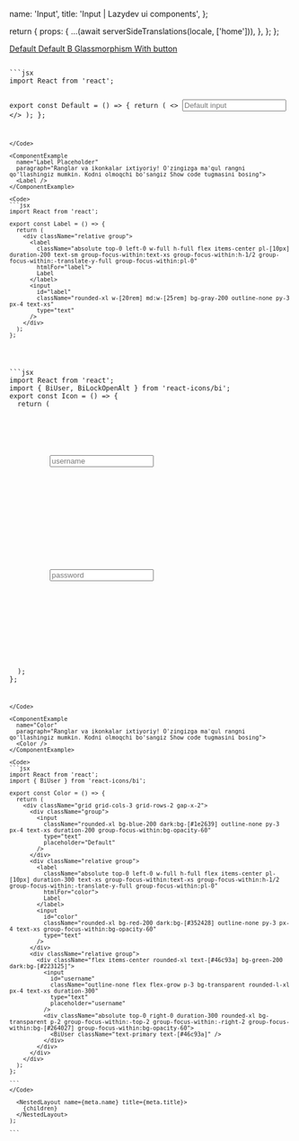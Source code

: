 


  name: 'Input',
  title: 'Input | Lazydev ui components',
};

  return {
    props: {
      ...(await serverSideTranslations(locale, ['home'])),
    },
  };
};

<SidebarLink>
  <a href="#default" className="text-right">
    Default
  </a>
  <a href="#default2" className="text-right">
    Default B
  </a>
  <a href="#glassmorphism" className="text-right">
    Glassmorphism
  </a>
  <a href="#withButton" className="text-right">
    With button
  </a>
</SidebarLink>

<PrevAndNext
  leftPath="/docs/components/loading"
  rightPath="/docs/components/select"
/>

<div id="default"></div>

<ComponentExample
  name="Default"
  paragraph="Ranglar va ikonkalar ixtiyoriy! O'zingizga ma'qul rangni qo'llashingiz mumkin. Kodni olmoqchi bo'sangiz Show code tugmasini bosing">
  <Default />
</ComponentExample>

<Code>
```jsx
import React from 'react';

export const Default = () => {
  return (
    <>
      <input
        className="rounded-xl w-[20rem] md:w-[25rem] bg-gray-200 outline-none py-3 px-4 text-xs focus:px-6 duration-200"
        type="text"
        placeholder="Default input"
      />
    </>
  );
};
```
</Code>

<ComponentExample
  name="Label Placeholder"
  paragraph="Ranglar va ikonkalar ixtiyoriy! O'zingizga ma'qul rangni qo'llashingiz mumkin. Kodni olmoqchi bo'sangiz Show code tugmasini bosing">
  <Label />
</ComponentExample>

<Code>
```jsx
import React from 'react';

export const Label = () => {
  return (
    <div className="relative group">
      <label
        className="absolute top-0 left-0 w-full h-full flex items-center pl-[10px] duration-200 text-sm group-focus-within:text-xs group-focus-within:h-1/2 group-focus-within:-translate-y-full group-focus-within:pl-0"
        htmlFor="label">
        Label
      </label>
      <input
        id="label"
        className="rounded-xl w-[20rem] md:w-[25rem] bg-gray-200 outline-none py-3 px-4 text-xs"
        type="text"
      />
    </div>
  );
};

````
</Code>

<ComponentExample
  name="Icon"
  paragraph="Ranglar va ikonkalar ixtiyoriy! O'zingizga ma'qul rangni qo'llashingiz mumkin. Kodni olmoqchi bo'sangiz Show code tugmasini bosing">
  <Icon />
</ComponentExample>

<Code>
```jsx
import React from 'react';
import { BiUser, BiLockOpenAlt } from 'react-icons/bi';
export const Icon = () => {
  return (
    <div className='grid grid-cols-2 items-center space-x-2'>
      <div className="relative group">
        <div className="flex items-center rounded-xl bg-gray-200 dark:bg-[#141417]">
          <input
            id="username"
            className="outline-none flex flex-grow p-3 bg-transparent rounded-l-xl px-4 text-xs duration-300"
            type="text"
            placeholder="username"
          />
          <div className="absolute top-0 right-0 duration-300 rounded-xl bg-transparent p-2 group-focus-within:-top-2 group-focus-within:-right-2 group-focus-within:bg-[#18191c]">
            <BiUser className="text-primary dark:text-white group-focus-within:text-white" />
          </div>
        </div>
      </div>
      <div className="relative group">
        <div className="flex items-center rounded-xl bg-gray-200 dark:bg-[#141417]">
          <input
            id="password"
            className="outline-none flex flex-grow p-3 bg-transparent rounded-l-xl px-4 text-xs duration-300"
            type="password"
            placeholder="password"
          />
          <div className="absolute top-0 right-0 duration-300 rounded-xl bg-transparent p-2 group-focus-within:-top-2 group-focus-within:-right-2 group-focus-within:bg-[#18191c]">
            <BiLockOpenAlt className="text-primary dark:text-white group-focus-within:text-white" />
          </div>
        </div>
      </div>
    </div>
  );
};

````

</Code>

<ComponentExample
  name="Color"
  paragraph="Ranglar va ikonkalar ixtiyoriy! O'zingizga ma'qul rangni qo'llashingiz mumkin. Kodni olmoqchi bo'sangiz Show code tugmasini bosing">
  <Color />
</ComponentExample>

<Code>
```jsx
import React from 'react';
import { BiUser } from 'react-icons/bi';

export const Color = () => {
  return (
    <div className="grid grid-cols-3 grid-rows-2 gap-x-2">
      <div className="group">
        <input
          className="rounded-xl bg-blue-200 dark:bg-[#1e2639] outline-none py-3 px-4 text-xs duration-200 group-focus-within:bg-opacity-60"
          type="text"
          placeholder="Default"
        />
      </div>
      <div className="relative group">
        <label
          className="absolute top-0 left-0 w-full h-full flex items-center pl-[10px] duration-300 text-xs group-focus-within:text-xs group-focus-within:h-1/2 group-focus-within:-translate-y-full group-focus-within:pl-0"
          htmlFor="color">
          Label
        </label>
        <input
          id="color"
          className="rounded-xl bg-red-200 dark:bg-[#352428] outline-none py-3 px-4 text-xs group-focus-within:bg-opacity-60"
          type="text"
        />
      </div>
      <div className="relative group">
        <div className="flex items-center rounded-xl text-[#46c93a] bg-green-200 dark:bg-[#223125]">
          <input
            id="username"
            className="outline-none flex flex-grow p-3 bg-transparent rounded-l-xl px-4 text-xs duration-300"
            type="text"
            placeholder="username"
          />
          <div className="absolute top-0 right-0 duration-300 rounded-xl bg-transparent p-2 group-focus-within:-top-2 group-focus-within:-right-2 group-focus-within:bg-[#264027] group-focus-within:bg-opacity-60">
            <BiUser className="text-primary text-[#46c93a]" />
          </div>
        </div>
      </div>
    </div>
  );
};

```
</Code>

  <NestedLayout name={meta.name} title={meta.title}>
    {children}
  </NestedLayout>
);

```

